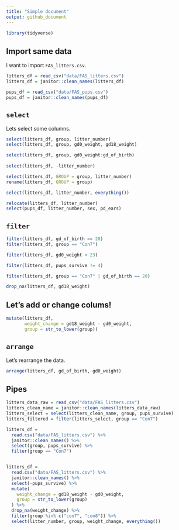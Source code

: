 ```yaml
---
title: "Simple document"
output: github_document
---
```

 
```r
library(tidyverse)
```

## Import same data

I want to import `FAS_litters.csv`. 

```r
litters_df = read_csv("data/FAS_litters.csv")
litters_df = janitor::clean_names(litters_df)

pups_df = read_csv("data/FAS_pups.csv")
pups_df = janitor::clean_names(pups_df)
```

## `select`

Lets select some columns.

```r
select(litters_df, group, litter_number)
select(litters_df, group, gd0_weight, gd18_weight)

select(litters_df, group, gd0_weight:gd_of_birth)
 
select(litters_df, -litter_number)

select(litters_df, GROUP = group, litter_number)
rename(litters_df, GROUP = group)

select(litters_df, litter_number, everything())

relocate(litters_df, litter_number)
select(pups_df, litter_number, sex, pd_ears)

```

## `filter`

```r
filter(litters_df, gd_of_birth == 20)
filter(litters_df, group == "Con7")

filter(litters_df, gd0_weight < 23)

filter(litters_df, pups_survive != 4)

filter(litters_df, group == "Con7" | gd_of_birth == 20)

drop_na(litters_df, gd18_weight)
```

## Let's add or change colums!

```r
mutate(litters_df, 
       weight_change = gd18_weight - gd0_weight, 
       group = str_to_lower(group))
```

## `arrange`

Let's rearrange the data.
```r
arrange(litters_df, gd_of_birth, gd0_weight)
```

## Pipes

```r
litters_data_raw = read_csv("data/FAS_litters.csv")
litters_clean_name = janitor::clean_names(litters_data_raw)
litters_select = select(litters_clean_name, group, pups_survive)
litters_filtered = filter(litters_select, group == "Con7")

litters_df = 
  read.csv("data/FAS_litters.csv") %>% 
  janitor::clean_names() %>%
  select(group, pups_survive) %>%
  filter(group == "Con7")


litters_df = 
  read.csv("data/FAS_litters.csv") %>% 
  janitor::clean_names() %>%
  select(-pups_survive) %>%
  mutate(
    weight_change = gd18_weight - gd0_weight, 
    group = str_to_lower(group)
  ) %>%
  drop_na(weight_change) %>%
  filter(group %in% c("con7", "con8")) %>%
  select(litter_number, group, weight_change, everything())
```


